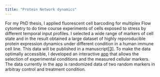 ```yaml
---
title: "Protein Network dynamics"
---
```


For my PhD thesis, I applied fluorescent cell barcoding for multiplex Flow cytometry to do time course experiments of cells exposed to stress by different temporal input profiles. I selected a wide range of markers of cell state and in the result obtained a large dataset of highly reporoducible protein expression dynamics under different condition in a human immune cell line. This data will be published in a manuscript[[3]](https://athiemicke.com/publications.html). To make the data optimally accessible, I developed an interactive [app](https://athiemicke.shinyapps.io/viz_app/) that allows the selection of experimental conditions and the measured cellular markers. The data currently in the app is randomized data of two random markers in arbitray control and treatment condition. 
